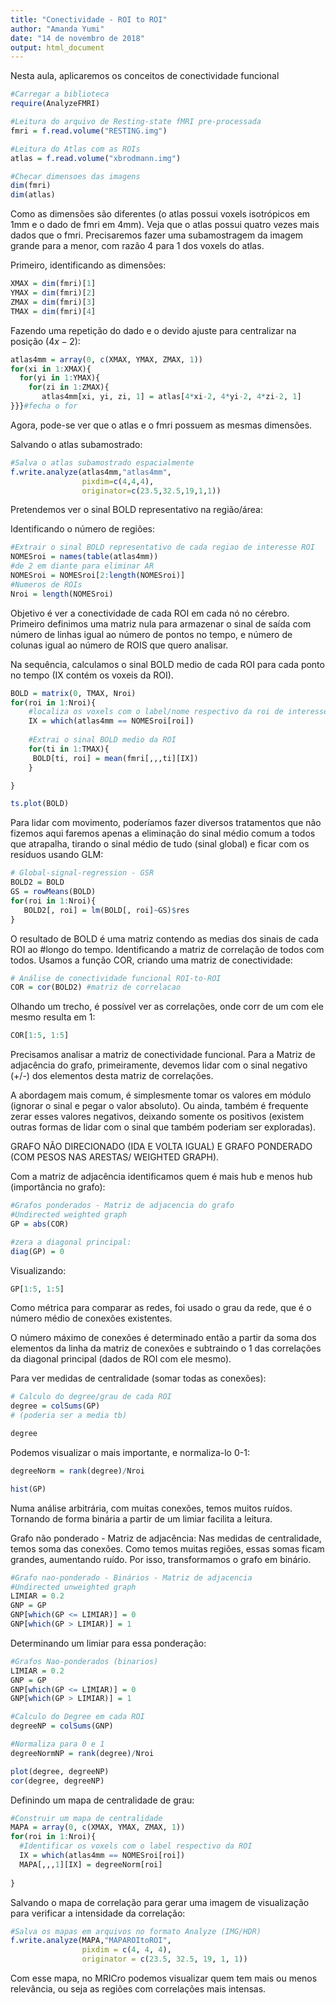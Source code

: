 ```yaml
---
title: "Conectividade - ROI to ROI"
author: "Amanda Yumi"
date: "14 de novembro de 2018"
output: html_document
---
```


Nesta aula, aplicaremos os conceitos de conectividade funcional 

```r
#Carregar a biblioteca
require(AnalyzeFMRI)

#Leitura do arquivo de Resting-state fMRI pre-processada
fmri = f.read.volume("RESTING.img")

#Leitura do Atlas com as ROIs
atlas = f.read.volume("xbrodmann.img")

#Checar dimensoes das imagens
dim(fmri)
dim(atlas)
```

Como as dimensões são diferentes (o atlas possui voxels isotrópicos em 1mm e o dado de fmri em 4mm). Veja que o atlas possui quatro vezes mais dados que o fmri.
Precisaremos fazer uma subamostragem da imagem grande para a menor, com razão 4 para 1 dos voxels do atlas.

Primeiro, identificando as dimensões:

```r
XMAX = dim(fmri)[1]
YMAX = dim(fmri)[2]
ZMAX = dim(fmri)[3]
TMAX = dim(fmri)[4]

```

Fazendo uma repetição do dado e o devido ajuste para centralizar na posição $(4x-2)$:

```r
atlas4mm = array(0, c(XMAX, YMAX, ZMAX, 1))
for(xi in 1:XMAX){
  for(yi in 1:YMAX){
    for(zi in 1:ZMAX){
       atlas4mm[xi, yi, zi, 1] = atlas[4*xi-2, 4*yi-2, 4*zi-2, 1]        
}}}#fecha o for

```

Agora, pode-se ver que o atlas e o fmri possuem as mesmas dimensões.

Salvando o atlas subamostrado:

```r
#Salva o atlas subamostrado espacialmente
f.write.analyze(atlas4mm,"atlas4mm",
                pixdim=c(4,4,4),
                originator=c(23.5,32.5,19,1,1))
```


Pretendemos ver o sinal BOLD representativo na região/área:

Identificando o número de regiões:
```r
#Extrair o sinal BOLD representativo de cada regiao de interesse ROI
NOMESroi = names(table(atlas4mm))
#de 2 em diante para eliminar AR
NOMESroi = NOMESroi[2:length(NOMESroi)] 
#Numeros de ROIs
Nroi = length(NOMESroi)
```

Objetivo é ver a conectividade de cada ROI em cada nó no cérebro.
Primeiro definimos uma matriz nula para armazenar o sinal de saída com número de linhas igual ao número de pontos no tempo, e número de colunas igual ao número de ROIS que quero analisar.

Na sequência, calculamos o sinal BOLD medio de cada ROI para cada ponto no tempo (IX contém os voxeis da ROI).

```r
BOLD = matrix(0, TMAX, Nroi)
for(roi in 1:Nroi){
    #localiza os voxels com o label/nome respectivo da roi de interesse
    IX = which(atlas4mm == NOMESroi[roi])
    
    #Extrai o sinal BOLD medio da ROI
    for(ti in 1:TMAX){
     BOLD[ti, roi] = mean(fmri[,,,ti][IX])
    }

}

ts.plot(BOLD)
```

Para lidar com movimento, poderíamos fazer diversos tratamentos que não fizemos aqui faremos apenas a eliminação do sinal médio comum a todos que atrapalha, tirando o sinal médio de tudo (sinal global) e ficar com os resíduos usando GLM:

```r
# Global-signal-regression - GSR
BOLD2 = BOLD
GS = rowMeans(BOLD)
for(roi in 1:Nroi){
   BOLD2[, roi] = lm(BOLD[, roi]~GS)$res 
}
```

O resultado de BOLD é uma matriz contendo as medias dos sinais de cada ROI ao #longo do tempo.
Identificando a matriz de correlação de todos com todos. Usamos a função COR, criando uma matriz de conectividade:


```r
# Análise de conectividade funcional ROI-to-ROI
COR = cor(BOLD2) #matriz de correlacao
```

Olhando um trecho, é possível ver as correlações,
onde corr de um com ele mesmo resulta em 1:

```r
COR[1:5, 1:5]
```

Precisamos analisar a matriz de conectividade funcional.
Para a Matriz de adjacência do grafo, primeiramente, devemos lidar com o sinal negativo (+/-) dos elementos desta matriz de correlações.

A abordagem mais comum, é simplesmente tomar os valores em módulo (ignorar o sinal e pegar o valor absoluto).
Ou ainda, também é frequente zerar esses valores negativos, deixando somente os positivos (existem outras formas de lidar com o sinal que também poderiam ser exploradas).


GRAFO NÃO DIRECIONADO (IDA E VOLTA IGUAL) E GRAFO PONDERADO (COM PESOS NAS ARESTAS/ WEIGHTED GRAPH).

Com a matriz de adjacência identificamos quem é mais hub e menos hub (importância no grafo):


```r
#Grafos ponderados - Matriz de adjacencia do grafo
#Undirected weighted graph
GP = abs(COR)

#zera a diagonal principal:
diag(GP) = 0
```

Visualizando:

```r
GP[1:5, 1:5]
```

Como métrica para comparar as redes, foi usado o grau da rede, que é o número médio de conexões existentes.

O número máximo de conexões é determinado então a partir da soma dos elementos da linha da matriz de conexões e subtraindo o 1 das correlações da diagonal principal (dados de ROI com ele mesmo).

Para ver medidas de centralidade (somar todas as conexões):
```r
# Calculo do degree/grau de cada ROI
degree = colSums(GP)
# (poderia ser a media tb)

degree
```

Podemos visualizar o mais importante, e normaliza-lo 0-1:

```r
degreeNorm = rank(degree)/Nroi

hist(GP)
```

Numa análise arbitrária, com muitas conexões, temos muitos ruídos.
Tornando de forma binária a partir de um limiar facilita a leitura.

Grafo não ponderado - Matriz de adjacência:
Nas medidas de centralidade, temos soma das conexões. Como temos muitas regiões, essas somas ficam grandes, aumentando ruído. Por isso, transformamos o grafo em binário.

```r
#Grafo nao-ponderado - Binários - Matriz de adjacencia
#Undirected unweighted graph
LIMIAR = 0.2
GNP = GP
GNP[which(GP <= LIMIAR)] = 0
GNP[which(GP > LIMIAR)] = 1
```

Determinando um limiar para essa ponderação:

```r
#Grafos Nao-ponderados (binarios)
LIMIAR = 0.2
GNP = GP
GNP[which(GP <= LIMIAR)] = 0
GNP[which(GP > LIMIAR)] = 1

#Calculo do Degree em cada ROI
degreeNP = colSums(GNP)

#Normaliza para 0 e 1
degreeNormNP = rank(degree)/Nroi

plot(degree, degreeNP)
cor(degree, degreeNP)
```

Definindo um mapa de centralidade de grau:

```r
#Construir um mapa de centralidade
MAPA = array(0, c(XMAX, YMAX, ZMAX, 1))
for(roi in 1:Nroi){
  #Identificar os voxels com o label respectivo da ROI
  IX = which(atlas4mm == NOMESroi[roi])
  MAPA[,,,1][IX] = degreeNorm[roi]
  
}
```


Salvando o mapa de correlação para gerar uma imagem de visualização para verificar a intensidade da correlação:

```r
#Salva os mapas em arquivos no formato Analyze (IMG/HDR)
f.write.analyze(MAPA,"MAPAROItoROI",
                pixdim = c(4, 4, 4),
                originator = c(23.5, 32.5, 19, 1, 1))

```

Com esse mapa, no MRICro podemos visualizar quem tem mais ou menos relevância, ou seja as regiões com correlações mais intensas.
